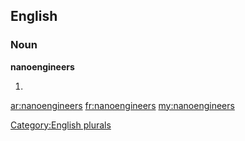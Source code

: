 ==English==

===Noun===
'''nanoengineers'''

# {{plural of|[[nanoengineer]]}}

[[Category:English plurals]]

[[ar:nanoengineers]]
[[fr:nanoengineers]]
[[my:nanoengineers]]